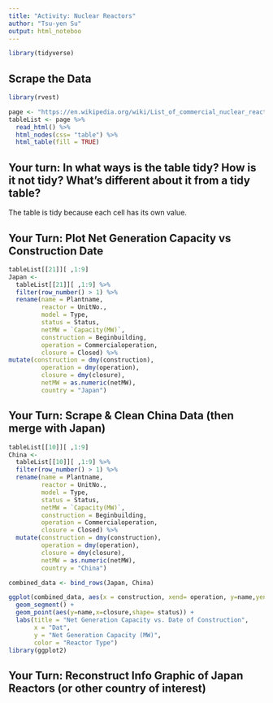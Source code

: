 ```yaml
---
title: "Activity: Nuclear Reactors"
author: "Tsu-yen Su"
output: html_noteboo
---
```


```r
library(tidyverse)

```

## Scrape the Data 

```r
library(rvest)

page <- "https://en.wikipedia.org/wiki/List_of_commercial_nuclear_reactors"
tableList <- page %>%
  read_html() %>%
  html_nodes(css= "table") %>%
  html_table(fill = TRUE)


```


## Your turn: In what ways is the table tidy? How is it not tidy? What’s different about it from a tidy table?

The table is tidy because each cell has its own value.


## Your Turn: Plot Net Generation Capacity vs Construction Date

```r
tableList[[21]][ ,1:9]
Japan <-
  tableList[[21]][ ,1:9] %>%
  filter(row_number() > 1) %>%
  rename(name = Plantname, 
         reactor = UnitNo.,
         model = Type,
         status = Status, 
         netMW = `Capacity(MW)`,
         construction = Beginbuilding,
         operation = Commercialoperation, 
         closure = Closed) %>%
mutate(construction = dmy(construction),
         operation = dmy(operation),
         closure = dmy(closure),
         netMW = as.numeric(netMW),
         country = "Japan")

```


## Your Turn: Scrape & Clean China Data (then merge with Japan)

```r
tableList[[10]][ ,1:9]
China <-
  tableList[[10]][ ,1:9] %>%
  filter(row_number() > 1) %>%
  rename(name = Plantname, 
         reactor = UnitNo.,
         model = Type,
         status = Status, 
         netMW = `Capacity(MW)`,
         construction = Beginbuilding,
         operation = Commercialoperation, 
         closure = Closed) %>%
  mutate(construction = dmy(construction),
         operation = dmy(operation),
         closure = dmy(closure),
         netMW = as.numeric(netMW),
         country = "China")

combined_data <- bind_rows(Japan, China)

ggplot(combined_data, aes(x = construction, xend= operation, y=name,yend=name, color = model)) +
  geom_segment() +
  geom_point(aes(y=name,x=closure,shape= status)) +
  labs(title = "Net Generation Capacity vs. Date of Construction",
       x = "Dat",
       y = "Net Generation Capacity (MW)",
       color = "Reactor Type")
library(ggplot2)
```



## Your Turn: Reconstruct Info Graphic of Japan Reactors (or other country of interest)

```r


```